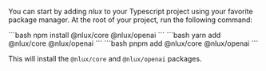 
You can start by adding _nlux_ to your Typescript project using your favorite package manager.
At the root of your project, run the following command:

<Tabs groupId="package" queryString>
    <TabItem value="npm" label="NPM">
        ```bash
        npm install @nlux/core @nlux/openai
        ```
    </TabItem>
    <TabItem value="yarn" label="Yarn">
        ```bash
        yarn add @nlux/core @nlux/openai
        ```
    </TabItem>
    <TabItem value="pnpm" label="PNPM">
        ```bash
        pnpm add @nlux/core @nlux/openai
        ```
    </TabItem>
</Tabs>

This will install the `@nlux/core` and `@nlux/openai` packages.
